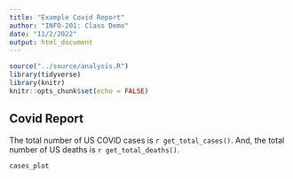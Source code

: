 ```yaml
---
title: "Example Covid Report"
author: "INFO-201: Class Demo"
date: "11/2/2022"
output: html_document
---
```


```r
source("../source/analysis.R")
library(tidyverse)
library(knitr)
knitr::opts_chunk$set(echo = FALSE)
```

## Covid Report

The total number of US COVID cases is `r get_total_cases()`. And, the total number of US deaths is `r get_total_deaths()`.

```r
cases_plot
```
